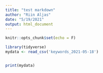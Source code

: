 ```yaml
---
title: "test markdown"
author: "Riin Aljas"
date: "5/19/2021"
output: html_document
---
```


```r
knitr::opts_chunk$set(echo = F)
```
```r
library(tidyverse)
mydata <- read_csv('keywords_2021-05-18')


print(mydata)
```
